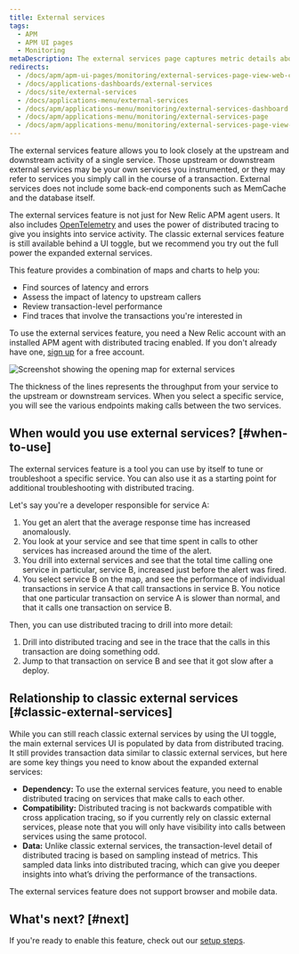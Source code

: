 ```yaml
---
title: External services
tags:
  - APM
  - APM UI pages
  - Monitoring
metaDescription: The external services page captures metric details about out-of-process services such as web services, cloud resources, or other network calls.
redirects:
  - /docs/apm/apm-ui-pages/monitoring/external-services-page-view-web-cloud-network-data/
  - /docs/applications-dashboards/external-services
  - /docs/site/external-services
  - /docs/applications-menu/external-services
  - /docs/apm/applications-menu/monitoring/external-services-dashboard
  - /docs/apm/applications-menu/monitoring/external-services-page
  - /docs/apm/applications-menu/monitoring/external-services-page-view-web-cloud-network-data
---
```



The external services feature allows you to look closely at the upstream and downstream activity of a single service. Those upstream or downstream external services may be your own services you instrumented, or they may refer to services you simply call in the course of a transaction. External services does not include some back-end components such as MemCache and the database itself.

The external services feature is not just for New Relic APM agent users. It also includes [OpenTelemetry](/docs/more-integrations/open-source-telemetry-integrations/opentelemetry/introduction-opentelemetry-new-relic) and uses the power of distributed tracing to give you insights into service activity. The classic external services feature is still available behind a UI toggle, but we recommend you try out the full power the expanded external services.

This feature provides a combination of maps and charts to help you:

* Find sources of latency and errors
* Assess the impact of latency to upstream callers
* Review transaction-level performance
* Find traces that involve the transactions you're interested in

To use the external services feature, you need a New Relic account with an installed APM agent with distributed tracing enabled. If you don't already have one, [sign up](https://newrelic.com/signup) for a free account.

<img
  src={introExample}
  title="Screenshot showing the opening map for external services"
  alt="Screenshot showing the opening map for external services"
/>
<figcaption>The thickness of the lines represents the throughput from your service to the upstream or downstream services. When you select a specific service, you will see the various endpoints making calls between the two services.</figcaption>

## When would you use external services? [#when-to-use]

The external services feature is a tool you can use by itself to tune or troubleshoot a specific service. You can also use it as a starting point for additional troubleshooting with distributed tracing.

Let's say you're a developer responsible for service A:

1. You get an alert that the average response time has increased anomalously.
2. You look at your service and see that time spent in calls to other services has increased around the time of the alert.
3. You drill into external services and see that the total time calling one service in particular, service B, increased just before the alert was fired.
4. You select service B on the map, and see the performance of individual transactions in service A that call transactions in service B. You notice that one particular transaction on service A is slower than normal, and that it calls one transaction on service B.

Then, you can use distributed tracing to drill into more detail:

1. Drill into distributed tracing and see in the trace that the calls in this transaction are doing something odd.
2. Jump to that transaction on service B and see that it got slow after a deploy.

## Relationship to classic external services [#classic-external-services]

While you can still reach classic external services by using the UI toggle, the main external services UI is populated by data from distributed tracing. It still provides transaction data similar to classic external services, but here are some key things you need to know about the expanded external services:

* **Dependency:** To use the external services feature, you need to enable distributed tracing on services that make calls to each other.
* **Compatibility:** Distributed tracing is not backwards compatible with cross application tracing, so if you currently rely on classic external services, please note that you will only have visibility into calls between services using the same protocol.
* **Data:** Unlike classic external services, the transaction-level detail of distributed tracing is based on sampling instead of metrics. This sampled data links into distributed tracing, which can give you deeper insights into what’s driving the performance of the transactions.

<Callout variant="tip">
  The external services feature does not support browser and mobile data.
</Callout>

## What's next? [#next]

If you're ready to enable this feature, check out our [setup steps](/docs/apm/apm-ui-pages/monitoring/external-services/external-services-setup).
